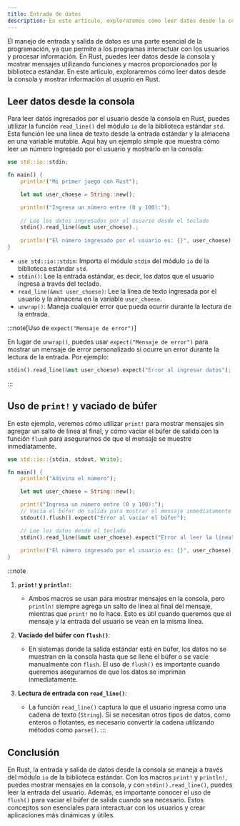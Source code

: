 ```yaml
---
title: Entrada de datos
description: En este artículo, exploraremos cómo leer datos desde la consola y mostrar información al usuario en Rust.
---
```


El manejo de entrada y salida de datos es una parte esencial de la programación, ya que permite a los programas interactuar con los usuarios y procesar información. En Rust, puedes leer datos desde la consola y mostrar mensajes utilizando funciones y macros proporcionados por la biblioteca estándar. En este artículo, exploraremos cómo leer datos desde la consola y mostrar información al usuario en Rust.


## Leer datos desde la consola

Para leer datos ingresados por el usuario desde la consola en Rust, puedes utilizar la función `read_line()` del módulo `io` de la biblioteca estándar `std`. Esta función lee una línea de texto desde la entrada estándar y la almacena en una variable mutable. Aquí hay un ejemplo simple que muestra cómo leer un número ingresado por el usuario y mostrarlo en la consola:

```rust
use std::io::stdin;

fn main() {
    println!("Mi primer juego con Rust");

    let mut user_choese = String::new();

    println!("Ingresa un número entre (0 y 100):");
    
    // Lee los datos ingresados por el usuario desde el teclado
    stdin().read_line(&mut user_choese).;
    
    println!("El número ingresado por el usuario es: {}", user_choese);
}
```

- `use std::io::stdin`: Importa el módulo `stdin` del módulo `io` de la biblioteca estándar `std`.
- `stdin()`: Lee la entrada estándar, es decir, los datos que el usuario ingresa a través del teclado.
- `read_line(&mut user_choese)`: Lee la línea de texto ingresada por el usuario y la almacena en la variable `user_choese`.
- `unwrap()`: Maneja cualquier error que pueda ocurrir durante la lectura de la entrada.

:::note[Uso de `expect("Mensaje de error")`]

En lugar de `unwrap()`, puedes usar `expect("Mensaje de error")` para mostrar un mensaje de error personalizado si ocurre un error durante la lectura de la entrada. Por ejemplo:

```rust
stdin().read_line(&mut user_choese).expect("Error al ingresar datos");
```

:::


## Uso de `print!` y vaciado de búfer

En este ejemplo, veremos cómo utilizar `print!` para mostrar mensajes sin agregar un salto de línea al final, y cómo vaciar el búfer de salida con la función `flush` para asegurarnos de que el mensaje se muestre inmediatamente.

```rust
use std::io::{stdin, stdout, Write};

fn main() {
    println!("Adivina el número");

    let mut user_choese = String::new();

    print!("Ingresa un número entre (0 y 100):");
    // Vacía el búfer de salida para mostrar el mensaje inmediatamente
    stdout().flush().expect("Error al vaciar el búfer");

    // Lee los datos desde el teclado
    stdin().read_line(&mut user_choese).expect("Error al leer la línea");
    
    println!("El número ingresado por el usuario es: {}", user_choese);
}
```


:::note

1. **`print!` y `println!`**:
   - Ambos macros se usan para mostrar mensajes en la consola, pero `println!` siempre agrega un salto de línea al final del mensaje, mientras que `print!` no lo hace. Esto es útil cuando queremos que el mensaje y la entrada del usuario se vean en la misma línea.

2. **Vaciado del búfer con `flush()`**:
   - En sistemas donde la salida estándar está en búfer, los datos no se muestran en la consola hasta que se llene el búfer o se vacíe manualmente con `flush`. El uso de `flush()` es importante cuando queremos asegurarnos de que los datos se impriman inmediatamente.

3. **Lectura de entrada con `read_line()`**:
   - La función `read_line()` captura lo que el usuario ingresa como una cadena de texto (`String`). Si se necesitan otros tipos de datos, como enteros o flotantes, es necesario convertir la cadena utilizando métodos como `parse()`.
:::

## Conclusión

En Rust, la entrada y salida de datos desde la consola se maneja a través del módulo `io` de la biblioteca estándar. Con los macros `print!` y `println!`, puedes mostrar mensajes en la consola, y con `stdin().read_line()`, puedes leer la entrada del usuario. Además, es importante conocer el uso de `flush()` para vaciar el búfer de salida cuando sea necesario. Estos conceptos son esenciales para interactuar con los usuarios y crear aplicaciones más dinámicas y útiles.







